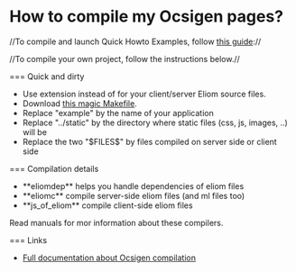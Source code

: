 =How to compile my Ocsigen pages?=

//To compile and launch Quick Howto Examples, follow [[https://github.com/db0company/Ocsigen-Quick-Howto/blob/master/README.md|this guide]]://

//To compile your own project, follow the instructions below.//

=== Quick and dirty

* Use extension {{{.eliom}}} instead of {{{.ml}}} for your client/server Eliom source files.
* Download [[https://github.com/db0company/Ocsigen-Quick-Howto/blob/master/.make/Makefile|this magic Makefile]].
* Replace "example" by the name of your application
* Replace "../static" by the directory where static files (css, js, images, ..) will be
* Replace the two "$FILES$" by files compiled on server side or client side

=== Compilation details

* **eliomdep** helps you handle dependencies of eliom files
* **eliomc** compile server-side eliom files (and ml files too)
* **js_of_eliom** compile client-side eliom files

Read manuals for mor information about these compilers.

=== Links

* [[wiki(72):eliom/manual/client-compiling#h5o-2|Full documentation about Ocsigen compilation]]
